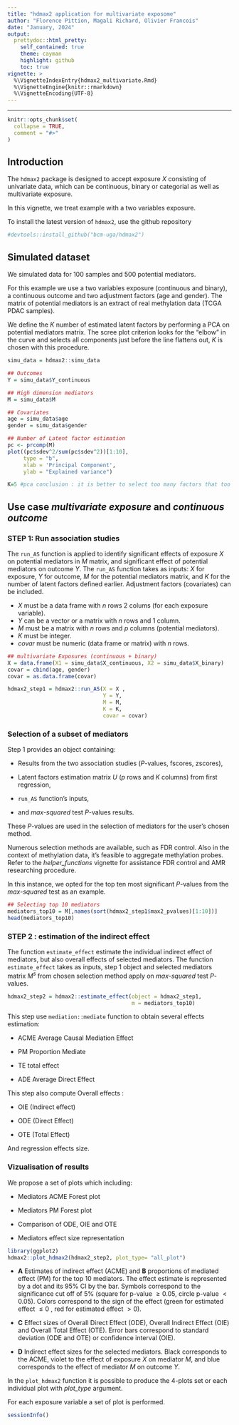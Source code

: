 ```yaml
---
title: "hdmax2 application for multivariate exposome"
author: "Florence Pittion, Magali Richard, Olivier Francois"
date: "January, 2024"
output:
  prettydoc::html_pretty:
    self_contained: true
    theme: cayman
    highlight: github
    toc: true
vignette: >
  %\VignetteIndexEntry{hdmax2_multivariate.Rmd}
  %\VignetteEngine{knitr::rmarkdown}
  %\VignetteEncoding{UTF-8}
---
```


---

```r
knitr::opts_chunk$set(
  collapse = TRUE,
  comment = "#>"
)
```



## Introduction 

The `hdmax2` package is designed to accept exposure $X$ consisting of univariate data, which can be continuous, binary or categorial as well as multivariate exposure.

In this vignette, we treat example with a two variables exposure.

To install the latest version of `hdmax2`, use the github repository 

```r
#devtools::install_github("bcm-uga/hdmax2")
```


## Simulated dataset

We simulated data for 100 samples and 500 potential mediators.

For this example we use a two variables exposure (continuous and binary), a continuous outcome and two adjustment factors (age and gender). The matrix of potential mediators is an extract of real methylation data (TCGA PDAC samples).


We define the $K$ number of estimated latent factors by performing a PCA on potential mediators matrix. The scree plot criterion looks for the “elbow” in the curve and selects all components just before the line flattens out, $K$ is chosen with this procedure.


```r
simu_data = hdmax2::simu_data

## Outcomes
Y = simu_data$Y_continuous

## High dimension mediators
M = simu_data$M

## Covariates
age = simu_data$age
gender = simu_data$gender


```

```r
## Number of Latent factor estimation
pc <- prcomp(M)
plot((pc$sdev^2/sum(pc$sdev^2))[1:10],
     type = "b",
     xlab = 'Principal Component',
     ylab = "Explained variance")

K=5 #pca conclusion : it is better to select too many factors that too few
```


## Use case  *multivariate exposure* and *continuous outcome*




### STEP 1: Run association studies

The `run_AS` function is applied to identify significant effects of exposure $X$ on potential mediators in $M$ matrix, and significant effect of potential mediators on outcome $Y$. 
The `run_AS` function takes as inputs: $X$ for exposure, $Y$ for outcome, $M$ for the potential mediators matrix, and $K$ for the number of latent factors defined earlier.  Adjustment factors (covariates) can be included. 

- $X$ must be a data frame with  $n$ rows 2 colums (for each exposure variable).
- $Y$ can be a vector or a matrix with $n$ rows and 1 column.
- $M$ must be a matrix with $n$ rows and $p$ columns (potential mediators).
- $K$ must be integer.
- *covar* must be numeric (data frame or matrix) with $n$ rows.


```r
## multivariate Exposures (continuous + binary)
X = data.frame(X1 = simu_data$X_continuous, X2 = simu_data$X_binary)
covar = cbind(age, gender)
covar = as.data.frame(covar)

hdmax2_step1 = hdmax2::run_AS(X = X ,
                              Y = Y,
                              M = M,
                              K = K,
                              covar = covar)


```


### Selection of a subset of mediators

Step 1 provides an object containing:

- Results from the two association studies ($P$-values, fscores, zscores),

- Latent factors estimation matrix $U$ ($p$ rows and $K$ columns) from first regression, 

- `run_AS` function's inputs, 

- and *max-squared* test $P$-values results. 


These $P$-values are used in the selection of mediators for the user's chosen method. 

Numerous selection methods are available, such as FDR control. Also in the context of methylation data, it's feasible to aggregate methylation probes. Refer to the *helper_functions* vignette for assistance FDR control and AMR researching procedure.

In this instance, we opted for the top ten most significant $P$-values from the *max-squared* test as an example.


```r
## Selecting top 10 mediators
mediators_top10 = M[,names(sort(hdmax2_step1$max2_pvalues)[1:10])]
head(mediators_top10)

```

### STEP 2 : estimation of the indirect effect

The function `estimate_effect` estimate the individual indirect effect of mediators, but also overall effects of selected mediators.
The function `estimate_effect` takes as inputs, step 1 object and selected mediators matrix $M^s$  from chosen selection method apply on *max-squared* test $P$-values.


```r

hdmax2_step2 = hdmax2::estimate_effect(object = hdmax2_step1,
                                       m = mediators_top10)
```



This step use `mediation::mediate` function to obtain several effects estimation:

- ACME Average Causal Mediation Effect

- PM Proportion Mediate

- TE total effect

- ADE Average Direct Effect

This step also compute Overall effects : 

- OIE (Indirect effect)

- ODE (Direct Effect)

- OTE (Total Effect)

And regression effects size.

### Vizualisation of results

We propose a set of plots which including:

- Mediators ACME Forest plot

- Mediators PM Forest plot

- Comparison of ODE, OIE and OTE

- Mediators effect size representation


```r
library(ggplot2)
hdmax2::plot_hdmax2(hdmax2_step2, plot_type= "all_plot")
```



   - **A** Estimates of indirect effect (ACME) and **B** proportions of mediated effect (PM) for the top 10 mediators. The effect estimate is represented by a dot and its 95\% CI by the bar. Symbols correspond to the significance cut off of 5\%  (square for p-value $\geq 0.05$, circle p-value $< 0.05$). Colors correspond to the sign of the effect (green for estimated effect $\leq 0$ , red for estimated effect $> 0$). 
   
   - **C** Effect sizes of Overall Direct Effect (ODE), Overall Indirect Effect (OIE) and Overall Total Effect (OTE). Error bars correspond to standard deviation (ODE and OTE) or confidence interval (OIE). 
    
   - **D** Indirect effect sizes for the selected mediators. Black corresponds to the ACME, violet to the effect of exposure $X$ on mediator $M$, and blue corresponds to the effect of mediator $M$ on outcome $Y$.

In the `plot_hdmax2` function it is possible to produce the 4-plots set or each individual plot with *plot_type* argument.

For each exposure variable a set of plot is performed.


```r
sessionInfo()
```

